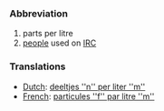 ===Abbreviation===
# parts per litre
# [[people]] used on [[IRC]]

===Translations===
*[[Dutch]]: [[deeltjes ''n'' per liter ''m'']]
*[[French]]: [[particules ''f'' par litre ''m'']]